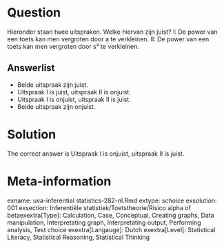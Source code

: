 Question
========

Hieronder staan twee uitspraken. Welke hiervan zijn juist?
I: De power van een toets kan men vergroten door a te verkleinen.
II: De power van een toets kan men vergroten door s² te verkleinen. 

Answerlist
----------
* Beide uitspraak zijn juist.
* Uitspraak I is juist, uitspraak II is onjuist.
* Uitspraak I is onjuist, uitspraak II is juist.
* Beide uitspraak zijn onjuist.

Solution
========

The correct answer is  Uitspraak I is onjuist, uitspraak II is juist. 

Meta-information
================
exname: uva-inferential statistics-282-nl.Rmd 
extype: schoice 
exsolution: 001 
exsection: Inferentiële statistiek/Toetstheorie/Risico alpha of betaexextra[Type]: Calculation, Case, Conceptual, Creating graphs, Data manipulation, Interpretating graph, Interpretating output, Performing analysis, Test choice 
exextra[Langauge]: Dutch 
exextra[Level]: Statistical Literacy, Statistical Reasoning, Statistical Thinking 
